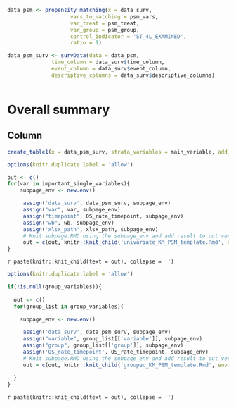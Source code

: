 


```r

data_psm <- propensity_matching(x = data_surv,
                    vars_to_matching = psm_vars,
                    var_treat = psm_treat,
                    var_group = psm_group,
                    control_indicator = 'ST_4L_EXAMINED',
                    ratio = 1)

data_psm_surv <- survData(data = data_psm,
              time_column = data_surv$time_column,
              event_column = data_surv$event_column,
              descriptive_columns = data_surv$descriptive_columns)



```


Overall summary {data-navmenu="PSM" }
=====================================
Column {data-width=200, data-height=1000}
-----------------------------------------


```r

create_table1(x = data_psm_surv, strata_variables = main_variable, add_pvalue = TRUE)

```


```r

options(knitr.duplicate.label = 'allow')

out <- c()
for(var in important_single_variables){
    subpage_env <- new.env()

     assign('data_surv', data_psm_surv, subpage_env)
     assign("var", var, subpage_env)
     assign("timepoint", OS_rate_timepoint, subpage_env)
     assign("wb", wb, subpage_env)
     assign('xlsx_path', xlsx_path, subpage_env)
     # Knit subpage.RMD using the subpage_env and add result to out vector
     out = c(out, knitr::knit_child('univariate_KM_PSM_template.Rmd', envir = subpage_env))
}
```

`r paste(knitr::knit_child(text = out), collapse = '')` 



```r

options(knitr.duplicate.label = 'allow')

if(!is.null(group_variables)){
  
  out <- c()
  for(group_list in group_variables){
    
    subpage_env <- new.env()

     assign('data_surv', data_psm_surv, subpage_env)
     assign("variable", group_list[['variable']], subpage_env)
     assign("group", group_list[['group']], subpage_env)
     assign('OS_rate_timepoint', OS_rate_timepoint, subpage_env)
     # Knit subpage.RMD using the subpage_env and add result to out vector
     out = c(out, knitr::knit_child('grouped_KM_PSM_template.Rmd', envir = subpage_env))
    
  }
}
```

`r paste(knitr::knit_child(text = out), collapse = '')` 

